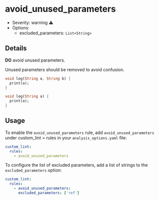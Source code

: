 # avoid_unused_parameters

- Severity: warning ⚠️
- Options:
  - excluded_parameters: `List<String>`

## Details

**DO** avoid unused parameters.

Unused parameters should be removed to avoid confusion.

```dart title="Bad"
void log(String a, String b) {
  print(a);
}
```

```dart title="Good"
void log(String a) {
  print(a);
}
```

## Usage

To enable the `avoid_unused_parameters` rule, add `avoid_unused_parameters` under custom_lint > rules in your `analysis_options.yaml` file:

```yaml
custom_lint:
  rules:
    - avoid_unused_parameters
```

To configure the list of excluded parameters, add a list of strings to the `excluded_parameters` option:

```yaml
custom_lint:
  rules:
    - avoid_unused_parameters:
      excluded_parameters: ['ref']
```
